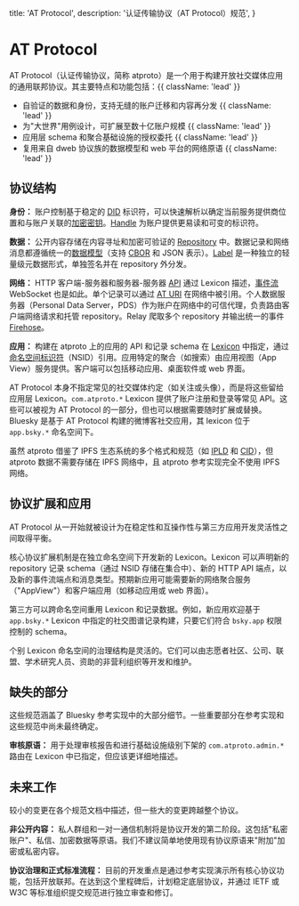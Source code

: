   title: 'AT Protocol',
  description:
    '认证传输协议（AT Protocol）规范',
}

# AT Protocol

AT Protocol（认证传输协议，简称 atproto）是一个用于构建开放社交媒体应用的通用联邦协议。其主要特点和功能包括：{{ className: 'lead' }}

- 自验证的数据和身份，支持无缝的账户迁移和内容再分发 {{ className: 'lead' }}
- 为"大世界"用例设计，可扩展至数十亿账户规模 {{ className: 'lead' }}
- 应用层 schema 和聚合基础设施的授权委托 {{ className: 'lead' }}
- 复用来自 dweb 协议族的数据模型和 web 平台的网络原语 {{ className: 'lead' }}

## 协议结构

**身份：** 账户控制基于稳定的 [DID](/specs/did) 标识符，可以快速解析以确定当前服务提供商位置和与账户关联的[加密密钥](/specs/cryptography)。[Handle](/specs/handle) 为账户提供更易读和可变的标识符。

**数据：** 公开内容存储在内容寻址和加密可验证的 [Repository](/specs/repository) 中。数据记录和网络消息都遵循统一的[数据模型](/specs/data-model)（支持 [CBOR](https://en.wikipedia.org/wiki/CBOR) 和 JSON 表示）。[Label](/specs/label) 是一种独立的轻量级元数据形式，单独签名并在 repository 外分发。

**网络：** HTTP 客户端-服务器和服务器-服务器 [API](/specs/xrpc) 通过 Lexicon 描述，[事件流](/specs/event-stream) WebSocket 也是如此。单个记录可以通过 [AT URI](/specs/at-uri-scheme) 在网络中被引用。个人数据服务器（Personal Data Server，PDS）作为账户在网络中的可信代理，负责路由客户端网络请求和托管 repository。Relay 爬取多个 repository 并输出统一的事件 [Firehose](/specs/sync)。

**应用：** 构建在 atproto 上的应用的 API 和记录 schema 在 [Lexicon](/specs/lexicon) 中指定，通过 [命名空间标识符](/specs/nsid)（NSID）引用。应用特定的聚合（如搜索）由应用视图（App View）服务提供。客户端可以包括移动应用、桌面软件或 web 界面。

AT Protocol 本身不指定常见的社交媒体约定（如关注或头像），而是将这些留给应用层 Lexicon。`com.atproto.*` Lexicon 提供了账户注册和登录等常见 API。这些可以被视为 AT Protocol 的一部分，但也可以根据需要随时扩展或替换。Bluesky 是基于 AT Protocol 构建的微博客社交应用，其 lexicon 位于 `app.bsky.*` 命名空间下。

虽然 atproto 借鉴了 IPFS 生态系统的多个格式和规范（如 [IPLD](https://ipld.io/) 和 [CID](https://github.com/multiformats/cid)），但 atproto 数据不需要存储在 IPFS 网络中，且 atproto 参考实现完全不使用 IPFS 网络。

## 协议扩展和应用

AT Protocol 从一开始就被设计为在稳定性和互操作性与第三方应用开发灵活性之间取得平衡。

核心协议扩展机制是在独立命名空间下开发新的 Lexicon。Lexicon 可以声明新的 repository 记录 schema（通过 NSID 存储在集合中）、新的 HTTP API 端点，以及新的事件流端点和消息类型。预期新应用可能需要新的网络聚合服务（"AppView"）和客户端应用（如移动应用或 web 界面）。

第三方可以跨命名空间重用 Lexicon 和记录数据。例如，新应用欢迎基于 `app.bsky.*` Lexicon 中指定的社交图谱记录构建，只要它们符合 `bsky.app` 权限控制的 schema。

个别 Lexicon 命名空间的治理结构是灵活的。它们可以由志愿者社区、公司、联盟、学术研究人员、资助的非营利组织等开发和维护。

## 缺失的部分

这些规范涵盖了 Bluesky 参考实现中的大部分细节。一些重要部分在参考实现和这些规范中尚未最终确定。

**审核原语：** 用于处理审核报告和进行基础设施级别下架的 `com.atproto.admin.*` 路由在 Lexicon 中已指定，但应该更详细地描述。

## 未来工作

较小的变更在各个规范文档中描述，但一些大的变更跨越整个协议。

**非公开内容：** 私人群组和一对一通信机制将是协议开发的第二阶段。这包括"私密账户"、私信、加密数据等原语。我们不建议简单地使用现有协议原语来"附加"加密或私密内容。

**协议治理和正式标准流程：** 目前的开发重点是通过参考实现演示所有核心协议功能，包括开放联邦。在达到这个里程碑后，计划稳定底层协议，并通过 IETF 或 W3C 等标准组织提交规范进行独立审查和修订。

